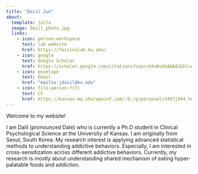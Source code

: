 ---
title: "Daiil Jun"
about:
  template: jolla
  image: Daiil_photo.jpg
  links:
    - icon: person-workspace
      text: lab website
      href: https://fazzinolab.ku.edu/
    - icon: google
      text: Google Scholar
      href: https://scholar.google.com/citations?user=t6o0sOoAAAAJ&hl=en&oi=ao
    - icon: envelope
      text: Email
      href: "mailto:jdaiil@ku.edu"
    - icon: file-person-fill
      text: CV
      href: https://kansas-my.sharepoint.com/:b:/g/personal/d497j944_home_ku_edu/EVNbsVhsJphOqefnUSAvU4UB7HhZJJceXkaJD_Sv6QCCgQ?e=a2g8A1
---

Welcome to my website!

I am Daiil (pronounced Dale) who is currently a Ph.D student in Clinical Psychological Science at the University of Kansas. I am originally from Seoul, South Korea. My research interest is applying advanced statistical methods to understanding addictive behaviors. Especially, I am interested in cross-sensitization across different addictive behaviors. Currently, my research is mostly about understanding shared mechanism of eating hyper-palatable foods and addiction.
